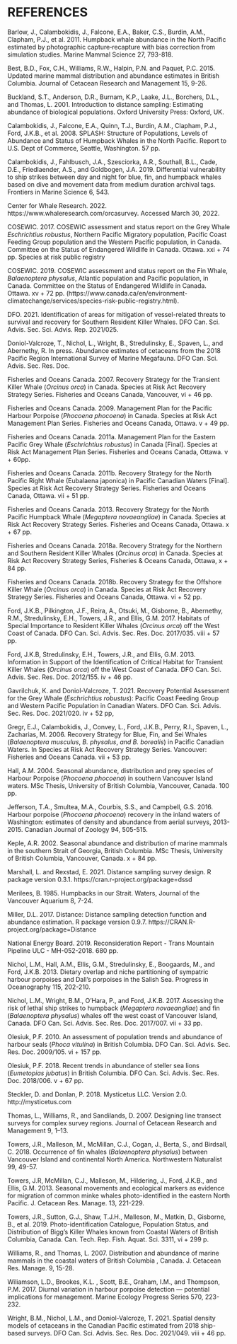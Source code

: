 <!-- If you want to references to appear somewhere before the end, add: -->
<!-- <div id="refs"></div> -->
<!-- where you want it to appear -->

<!-- In general, you shouldn't need to edit this file with the exception of
the following French/English translation. For a French document, set the following header to: # Références Citées  {-} -->

\clearpage

# REFERENCES {#sec:ref}

<!-- The following sets the appropriate indentation for the references -->
\noindent
\vspace{-2em}
\setlength{\parindent}{-0.2in}
\setlength{\leftskip}{0.2in}
\setlength{\parskip}{8pt}

Barlow, J., Calambokidis, J., Falcone, E.A., Baker, C.S., Burdin, A.M., Clapham, P.J., et al. 2011. Humpback whale abundance in the North Pacific estimated by photographic capture‐recapture with bias correction from simulation studies. Marine Mammal Science 27, 793-818.

Best, B.D., Fox, C.H., Williams, R.W., Halpin, P.N. and Paquet, P.C. 2015. Updated marine mammal distribution and abundance estimates in British Columbia. Journal of Cetacean Research and Management 15, 9-26.

Buckland, S.T., Anderson, D.R., Burnam, K.P., Laake, J.L., Borchers, D.L., and Thomas, L. 2001. Introduction to distance sampling: Estimating abundance of biological populations. Oxford University Press: Oxford, UK.

Calambokidis, J., Falcone, E.A., Quinn, T.J., Burdin, A.M., Clapham, P.J., Ford, J.K.B., et al. 2008. SPLASH: Structure of Populations, Levels of Abundance and Status of Humpback Whales in the North Pacific. Report to U.S. Dept of Commerce, Seattle, Washington. 57 pp.

Calambokidis, J., Fahlbusch, J.A., Szesciorka, A.R., Southall, B.L., Cade, D.E., Friedlaender, A.S., and Goldbogen, J.A. 2019. Differential vulnerability to ship strikes between day and night for blue, fin, and humpback whales based on dive and movement data from medium duration archival tags. Frontiers in Marine Science 6, 543.

Center for Whale Research. 2022. https://www.whaleresearch.com/orcasurvey. Accessed March 30, 2022.

COSEWIC. 2017. COSEWIC assessment and status report on the Grey Whale *Eschrichtius robustus*, Northern Pacific Migratory population, Pacific Coast Feeding Group population and the Western Pacific population, in Canada. Committee on the Status of Endangered Wildlife in Canada. Ottawa. xxi + 74 pp. Species at risk public registry

COSEWIC. 2019. COSEWIC assessment and status report on the Fin Whale, *Balaenoptera physalus*, Atlantic population and Pacific population, in Canada. Committee on the Status of Endangered Wildlife in Canada. Ottawa. xv + 72 pp. (https://www.canada.ca/en/environment-climatechange/services/species-risk-public-registry.html).

DFO. 2021. Identification of areas for mitigation of vessel-related threats to survival and recovery for Southern Resident Killer Whales. DFO Can. Sci. Advis. Sec. Sci. Advis. Rep. 2021/025. 

Doniol-Valcroze, T.,  Nichol, L., Wright, B., Stredulinsky, E., Spaven, L., and Abernethy, R. In press. Abundance estimates of cetaceans from the 2018 Pacific Region International Survey of Marine Megafauna. DFO Can. Sci. Advis. Sec. Res. Doc.

Fisheries and Oceans Canada. 2007. Recovery Strategy for the Transient Killer Whale (*Orcinus orca*) in Canada. Species at Risk Act Recovery Strategy Series. Fisheries and Oceans Canada, Vancouver, vi + 46 pp.

Fisheries and Oceans Canada. 2009. Management Plan for the Pacific Harbour Porpoise (*Phocoena phocoena*) in Canada. Species at Risk Act Management Plan Series. Fisheries and Oceans Canada, Ottawa. v + 49 pp.

Fisheries and Oceans Canada. 2011a. Management Plan for the Eastern Pacific Grey Whale (*Eschrichtius robustus*) in Canada [Final]. Species at Risk Act Management Plan Series. Fisheries and Oceans Canada, Ottawa. v + 60pp.

Fisheries and Oceans Canada. 2011b. Recovery Strategy for the North Pacific Right Whale (Eubalaena japonica) in Pacific Canadian Waters [Final]. Species at Risk Act Recovery Strategy Series. Fisheries and Oceans Canada, Ottawa. vii + 51 pp.

Fisheries and Oceans Canada. 2013. Recovery Strategy for the North Pacific Humpback Whale (*Megaptera novaeangliae*) in Canada. Species at Risk Act Recovery Strategy Series. Fisheries and Oceans Canada, Ottawa. x + 67 pp.

Fisheries and Oceans Canada. 2018a. Recovery Strategy for the Northern and Southern Resident Killer Whales (*Orcinus orca*) in Canada. Species at Risk Act Recovery Strategy Series, Fisheries & Oceans Canada, Ottawa, x + 84 pp.

Fisheries and Oceans Canada. 2018b. Recovery Strategy for the Offshore Killer Whale (*Orcinus orca*) in Canada. Species at Risk Act Recovery Strategy Series. Fisheries and Oceans Canada, Ottawa. vi + 52 pp.

Ford, J.K.B., Pilkington, J.F., Reira, A., Otsuki, M., Gisborne, B., Abernethy, R.M., Stredulinsky, E.H., Towers, J.R., and Ellis, G.M. 2017. Habitats of Special Importance to Resident Killer Whales (*Orcinus orca*) off the West Coast of Canada. DFO Can. Sci. Advis. Sec. Res. Doc. 2017/035. viii + 57 pp.

Ford, J.K.B, Stredulinsky, E.H., Towers, J.R., and Ellis, G.M. 2013. Information in Support of the Identification of Critical Habitat for Transient Killer Whales (*Orcinus orca*) off the West Coast of Canada. DFO Can. Sci. Advis. Sec. Res. Doc. 2012/155. iv + 46 pp.

Gavrilchuk, K. and Doniol-Valcroze, T. 2021. Recovery Potential Assessment for the Grey Whale (*Eschrichtius robustus*): Pacific Coast Feeding Group and Western Pacific Population in Canadian Waters. DFO Can. Sci. Advis. Sec. Res. Doc. 2021/020. iv + 52 pp,

Gregr, E.J., Calambokidis, J., Convey, L., Ford, J.K.B., Perry, R.I., Spaven, L., Zacharias, M. 2006. Recovery Strategy for Blue, Fin, and Sei Whales (*Balaenoptera musculus*, *B. physalus*, *and B. borealis*) in Pacific Canadian Waters. In Species at Risk Act Recovery Strategy Series. Vancouver: Fisheries and Oceans Canada. vii + 53 pp.

Hall, A.M. 2004. Seasonal abundance, distribution and prey species of Harbour Porpoise (*Phocoena phocoena*) in southern Vancouver Island waters. MSc Thesis, University of British Columbia, Vancouver, Canada. 100 pp. 

Jefferson, T.A., Smultea, M.A., Courbis, S.S., and Campbell, G.S. 2016. Harbour porpoise (*Phocoena phocoena*) recovery in the inland waters of Washington: estimates of density and abundance from aerial surveys, 2013-2015. Canadian Journal of Zoology 94, 505-515.

Keple, A.R. 2002. Seasonal abundance and distribution of marine mammals in the southern Strait of Georgia, British Columbia. MSc Thesis, University of British Columbia, Vancouver, Canada. x + 84 pp.

Marshall, L. and Rexstad, E. 2021. Distance sampling survey design. R package version 0.3.1. https://cran.r-project.org/package=dssd 

Merilees, B. 1985. Humpbacks in our Strait. Waters, Journal of the Vancouver Aquarium 8, 7-24.

Miller, D.L. 2017. Distance: Distance sampling detection function and abundance estimation. R package version 0.9.7. https://CRAN.R-project.org/package=Distance

National Energy Board. 2019. Reconsideration Report - Trans Mountain Pipeline ULC - MH-052-2018. 680 pp.

Nichol, L.M., Hall, A.M., Ellis, G.M., Stredulinsky, E., Boogaards, M., and Ford, J.K.B. 2013. Dietary overlap and niche partitioning of sympatric harbour porpoises and Dall’s porpoises in the Salish Sea. Progress in Oceanography 115, 202-210.

Nichol, L.M., Wright, B.M., O’Hara, P., and Ford, J.K.B. 2017. Assessing the risk of lethal ship strikes to humpback (*Megaptera novaeangliae*) and fin (*Balaenoptera physalus*) whales off the west coast of Vancouver Island, Canada. DFO Can. Sci. Advis. Sec. Res. Doc. 2017/007. vii + 33 pp. 

Olesiuk, P.F. 2010. An assessment of population trends and abundance of harbour seals (*Phoca vitulina*) in British Columbia. DFO Can. Sci. Advis. Sec. Res. Doc. 2009/105. vi + 157 pp.

Olesiuk, P.F. 2018. Recent trends in abundance of steller sea lions (*Eumetopias jubatus*) in British Columbia. DFO Can. Sci. Advis. Sec. Res. Doc. 2018/006. v + 67 pp.

Steckler, D. and Donlan, P. 2018. Mysticetus LLC. Version 2.0. http://mysticetus.com

Thomas, L., Williams, R., and Sandilands, D. 2007. Designing line transect surveys for complex survey regions. Journal of Cetacean Research and Management 9, 1–13.

Towers, J.R., Malleson, M., McMillan, C.J., Cogan, J., Berta, S., and Birdsall, C. 2018. Occurrence of fin whales (*Balaenoptera physalus*) between Vancouver Island and continental North America. Northwestern Naturalist 99, 49-57.

Towers, J.R, McMillan, C.J., Malleson, M., Hildering, J., Ford, J.K.B., and Ellis, G.M. 2013. Seasonal movements and ecological markers as evidence for migration of common minke whales photo-identified in the eastern North Pacific. J. Cetacean Res. Manage. 13, 221-229.

Towers, J.R., Sutton, G.J., Shaw, T.J.H., Malleson, M., Matkin, D., Gisborne, B., et al. 2019. Photo-identification Catalogue, Population Status, and Distribution of Bigg’s Killer Whales known from Coastal Waters of British Columbia, Canada. Can. Tech. Rep. Fish. Aquat. Sci. 3311, vi + 299 p.

Williams, R., and Thomas, L. 2007. Distribution and abundance of marine mammals in the coastal waters of British Columbia , Canada. J. Cetacean Res. Manage. 9, 15-28.

Wiliamson, L.D., Brookes, K.L. , Scott, B.E., Graham, I.M., and Thompson, P.M. 2017. Diurnal variation in harbour porpoise detection — potential implications for management. Marine Ecology Progress Series 570, 223-232.

Wright, B.M., Nichol, L.M., and Doniol-Valcroze, T. 2021. Spatial density models of cetaceans in the Canadian Pacific estimated from 2018 ship-based surveys. DFO Can. Sci. Advis. Sec. Res. Doc. 2021/049. viii + 46 pp.
